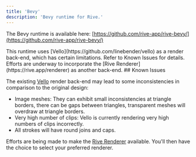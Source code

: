 ```yaml
---
title: 'Bevy'
description: 'Bevy runtime for Rive.'
---
```


The Bevy runtime is available here: [https://github.com/rive-app/rive-bevy/​](https://github.com/rive-app/rive-bevy/)

<Note>
 This runtime uses [Vello](https://github.com/linebender/vello) as a render back-end, which has certain limitations. Refer to Known Issues for details. Efforts are underway to incorporate the [Rive Renderer](https://rive.app/renderer) as another back-end.
</Note>
## Known Issues

The existing [Vello](https://github.com/linebender/vello) render back-end may lead to some inconsistencies in comparison to the original design:

- Image meshes: They can exhibit small inconsistencies at triangle borders, there can be gaps between triangles, transparent meshes will overdraw at triangle borders.
- Very high number of clips: Vello is currently rendering very high numbers of clips incorrectly.
- All strokes will have round joins and caps.

Efforts are being made to make the [Rive Renderer](https://rive.app/renderer) available. You'll then have the choice to select your preferred renderer.